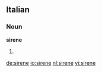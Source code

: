 ==Italian==

===Noun===
'''sirene''' {{f}}

# {{plural of|[[sirena]]|lang=Italian}}

[[de:sirene]]
[[io:sirene]]
[[nl:sirene]]
[[vi:sirene]]